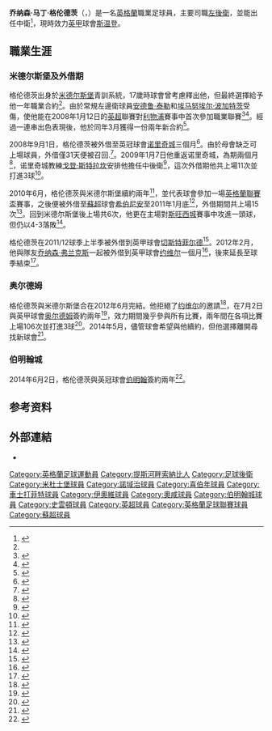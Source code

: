 {{noteta|G1=英超|G2=足球|G3=蘇超|G4=FAcup
|T=zh-hans:乔纳森·格伦德茨; zh-hk:喬納森·格蘭斯; zh-tw:喬納森·格倫德茨; 
|1=zh-hans:格伦德茨; zh-hk:格蘭斯; zh-tw:格倫德茨; 
|2=zh-hans:埃马努埃尔·波加特茨;zh-hk:伊曼紐·保加迪斯;zh-tw:伊曼紐·波加特斯;
|3=zh-hans:马丁; zh-hk:馬田; zh-tw:馬丁; 
}}
{{Infobox football biography
| name        = 乔纳森·格伦德茨<br/>''Jonathan Grounds''
| image       = Jonathan Grounds.jpg
| image_size  = 
| caption             = 
| fullname            = Jonathan Martin Grounds<ref>{{cite web |url=http://www.football-league.co.uk/staticFiles/4e/bd/0,,10794~179534,00.pdf |format=PDF |page=40 |title=Professional retain list & free transfers 2012/13 |publisher=The Football League |date=May 2013 |accessdate=3 June 2014 |deadurl=yes |archiveurl=https://web.archive.org/web/20140802074454/http://www.football-league.co.uk/staticFiles/4e/bd/0,,10794~179534,00.pdf |archivedate=2014年8月2日 }}</ref>
| dateofbirth         = {{birth date and age|1988|2|27|df=y}}<ref name=OAFCprofile>{{cite web |url=http://www.oldhamathletic.co.uk/team/player-profile/jonathan-grounds/3 |title=Jonathan Grounds |publisher=Oldham Athletic A.F.C. |accessdate=3 June 2014 |deadurl=yes |archiveurl=https://web.archive.org/web/20140409020503/http://www.oldhamathletic.co.uk/team/player-profile/jonathan-grounds/3 |archivedate=2014年4月9日 }}</ref>
| cityofbirth         = [[提斯河畔索納比|提斯河畔索納比]]<ref name=position/>
| countryofbirth      = [[英格蘭|英格蘭]]
| height              = {{height|ft=6|in=1}}<ref name=OAFCprofile/>
| position            = [[後衛_(足球)|左邊衛]]
| currentclub = [[斯温登足球俱乐部|斯温登]]
| clubnumber  = 5
| youthyears1 = 1995–2007 | youthclubs1 = [[米德尔斯堡足球俱乐部|米德尔斯堡]]
| youthyears2 = | youthclubs2 = Redcar Town
| years1 = 2007–2012 | clubs1 = [[米德尔斯堡足球俱乐部|米德尔斯堡]]                | caps1 = 33  | goals1 = 1
| years2 = 2008      | clubs2 = → [[诺里奇城足球俱乐部|诺里奇城]]         | caps2 = 5   | goals2 = 0
| years3 = 2009      | clubs3 = → [[诺里奇城足球俱乐部|诺里奇城]]          | caps3 = 11  | goals3 = 3
| years4 = 2010–2011 | clubs4 = → [[希伯尼安足球俱乐部|希伯尼安]]               | caps4 = 13  | goals4 = 0
| years5 = 2011      | clubs5 = → [[切斯特菲尔德足球俱乐部|切斯特菲尔德]]         | caps5 = 13  | goals5 = 0
| years6 = 2012      | clubs6 = → [[约维尔足球俱乐部|约维尔]]          | caps6 = 14  | goals6 = 0
| years7 = 2012–2014 | clubs7 = [[奥尔德姆足球俱乐部|奥尔德姆]]          | caps7 = 89  | goals7 = 3
| years8 = 2014–2020 | clubs8 = [[伯明翰足球會|伯明翰]]            | caps8 = 158 | goals8 = 4
| years9 = 2018–2019 | clubs9 = → [[博尔顿足球俱乐部|博尔顿]] | caps9 = 13  | goals9 = 0
| years10= 2020–     | clubs10= [[斯温登足球俱乐部|斯温登]]                  | caps10= 29  | goals10= 0
| medaltemplates      = 
| club-update         = 2015年3月25日 (三) 04:32 (UTC)
| nationalteam-update = 
}}

'''乔纳森·马丁·格伦德茨'''（{{lang-en|'''Jonathan Martin Grounds'''}}，{{bd|1988年|2月27日|catidx=Jonathan, Grounds}}）是一名[[英格蘭|英格蘭]]職業足球員，主要司職[[左後衛|左後衛]]，並能出任中衛<ref name=position>{{cite news |url=http://www.oldham-chronicle.co.uk/news-features/10/oldham-athletic-news/82709/grounds-in-control-anywhere |title=Grounds in control anywhere |first=Simon |last=Smedley |newspaper=Oldham Evening Chronicle |date=4 October 2013 |accessdate=3 June 2014 |deadurl=yes |archiveurl=https://web.archive.org/web/20140714115703/http://www.oldham-chronicle.co.uk/news-features/10/oldham-athletic-news/82709/grounds-in-control-anywhere |archivedate=2014年7月14日 }}</ref>，現時效力[[英格蘭足球甲級聯賽|英甲]]球會[[斯温登足球俱乐部|斯温登]]。

== 職業生涯 ==
===米德尔斯堡及外借期===
格伦德茨出身於[[米德尔斯堡足球俱乐部|米德尔斯堡]]青訓系統，17歲時球會曾考慮釋出他，但最終選擇給予他一年職業合約<ref name=2yrdeal/>。由於常規左邊衛球員[[安德鲁·泰勒|安德鲁·泰勒]]和[[埃马努埃尔·波加特茨|埃马努埃尔·波加特茨]]受傷，使他能在2008年1月12日的[[英超|英超]]聯賽對[[利物浦足球會|利物浦]]賽事中首次參加職業聯賽<ref>{{cite news |url=http://www1.skysports.com/football/news/11680/3052796/taylor-blow-for-boro |title=Taylor blow for Boro |first=Graeme |last=Bailey |publisher=Sky Sports |date=16 January 2008 |accessdate=3 June 2014 |archive-date=2014-07-14 |archive-url=https://web.archive.org/web/20140714185013/http://www1.skysports.com/football/news/11680/3052796/taylor-blow-for-boro |dead-url=no }}</ref><ref name=sb0708>{{cite web |url=http://www.soccerbase.com/players/player.sd?player_id=47004&season_id=137 |title=Games played by Jonathan Grounds in 2007/2008 |work=Soccerbase |publisher=Centurycomm |accessdate=3 June 2014 |archive-date=2014-07-14 |archive-url=https://web.archive.org/web/20140714183309/http://www.soccerbase.com/players/player.sd?player_id=47004&season_id=137 |dead-url=no }}</ref>。經過一連串出色表現後，他於同年3月獲得一份兩年新合約<ref name=2yrdeal>{{cite web |url=http://www.mfc.premiumtv.co.uk/page/News/NewsDetail/0,,1~1276432,00.html |title=Jonathan Earns New Deal |publisher=Middlesbrough F.C. |date=28 March 2008 |accessdate=30 March 2008 |archiveurl=https://web.archive.org/web/20080511163411/http://www.mfc.premiumtv.co.uk/page/News/NewsDetail/0,,1~1276432,00.html |archivedate=2008-05-11 |dead-url=no }}</ref>。

2008年9月1日，格伦德茨被外借至英冠球會[[诺里奇城足球俱乐部|诺里奇城]]三個月<ref>{{cite news |url=http://www.skysports.com/story/0,19528,11709_4082374,00.html |title=Norwich land Boro youngster |publisher=Sky Sports |date=1 September 2008 |accessdate=1 September 2008 |archive-date=2014-02-02 |archive-url=https://web.archive.org/web/20140202105522/http://www.skysports.com/story/0,19528,11709_4082374,00.html |dead-url=no }}</ref>。由於母會缺乏可上場球員，外借僅31天便被召回.<ref>{{cite news |url=http://news.bbc.co.uk/sport1/hi/football/teams/n/norwich/7648165.stm |title=Grounds ends Canaries loan spell |publisher=BBC Sport |date=2 October 2008 |accessdate=2 October 2008 |archive-date=2008-10-05 |archive-url=https://web.archive.org/web/20081005044458/http://news.bbc.co.uk/sport1/hi/football/teams/n/norwich/7648165.stm |dead-url=no }}</ref>。2009年1月7日他重返诺里奇城，為期兩個月<ref>{{cite news |url=http://news.bbc.co.uk/sport1/hi/football/teams/n/norwich/7815283.stm |title=Norwich secure Grounds loan deal |publisher=BBC Sport |date=7 January 2009 |accessdate=7 January 2009 |archive-date=2009-01-25 |archive-url=https://web.archive.org/web/20090125095601/http://news.bbc.co.uk/sport1/hi/football/teams/n/norwich/7815283.stm |dead-url=no }}</ref>，诺里奇城教練[[戈登·斯特拉坎|戈登·斯特拉坎]]安排他擔任中後衛<ref>{{cite news |url=http://www.pinkun.com/norwich-city/it_s_grounds_for_divorce_for_city_defender_1_644535 |title=It's Grounds for divorce for City defender |first=David |last=Cuffley |newspaper=Pink Un |location=Norwich |date=28 February 2009 |accessdate=3 June 2014 |archive-date=2014-07-14 |archive-url=https://web.archive.org/web/20140714164021/http://www.pinkun.com/norwich-city/it_s_grounds_for_divorce_for_city_defender_1_644535 |dead-url=no }}</ref>，這次外借期他共上場11次並打進3球<ref name=sb0809>{{cite web |url=http://www.soccerbase.com/players/player.sd?player_id=47004&season_id=138 |title=Games played by Jonathan Grounds in 2008/2009 |work=Soccerbase |publisher=Centurycomm |accessdate=3 June 2014 |archive-date=2014-07-14 |archive-url=https://web.archive.org/web/20140714191245/http://www.soccerbase.com/players/player.sd?player_id=47004&season_id=138 |dead-url=no }}</ref>。

2010年6月，格伦德茨與米德尔斯堡續約兩年<ref>{{cite news |url=http://www.gazettelive.co.uk/sport/football/football-news/jonathan-grounds-signs-contract-extension-3703577 |title=Jonathan Grounds signs contract extension |newspaper=Evening Gazette |location=Middlesbrough |date=18 June 2010 |accessdate=3 June 2014 |archive-date=2014-07-14 |archive-url=https://web.archive.org/web/20140714184854/http://www.gazettelive.co.uk/sport/football/football-news/jonathan-grounds-signs-contract-extension-3703577 |dead-url=no }}</ref>，並代表球會參加一場[[英格蘭聯賽盃|英格蘭聯賽盃]]賽事，之後便被外借至[[蘇超|蘇超]]球會[[希伯尼安足球俱乐部|希伯尼安]]至2011年1月底<ref>{{cite news |url=http://www.thenorthernecho.co.uk/sport/8363373.Boro_defender_joins_Hibs_on_loan/ |title=Boro defender joins Hibs on loan |newspaper=The Northern Echo |last=Wilson |first=Scott |date=31 August 2010 |accessdate=31 August 2010 |archive-date=2014-07-14 |archive-url=https://web.archive.org/web/20140714164625/http://www.thenorthernecho.co.uk/sport/8363373.Boro_defender_joins_Hibs_on_loan/ |dead-url=no }}</ref>，外借期間共上場15次<ref>{{cite news |url=http://news.bbc.co.uk/sport1/hi/football/teams/h/hibernian/9359108.stm |title=Jonathan Grounds returns to Middlesbrough from Hibs |publisher=BBC Sport |date=12 January 2011 |accessdate=12 January 2011}}</ref>。回到米德尔斯堡後上場共6次，他更在主場對[[斯旺西城足球俱乐部|斯旺西城]]賽事中攻進一頭球，但仍以4-3落敗<ref>{{cite news |url=http://www.gazettelive.co.uk/sport/football/match-reports/boro-3-swansea-4-3682981 |title=Boro 3 Swansea 4 |first=Anthony |last=Vickers |newspaper=Evening Gazette |location=Middlesbrough |date=14 February 2011 |accessdate=3 June 2014 |archive-date=2014-07-14 |archive-url=https://web.archive.org/web/20140714191402/http://www.gazettelive.co.uk/sport/football/match-reports/boro-3-swansea-4-3682981 |dead-url=no }}</ref>。

格伦德茨在2011/12球季上半季被外借到英甲球會[[切斯特菲尔德足球俱乐部|切斯特菲尔德]]<ref name=sb1112>{{cite web |url=http://www.soccerbase.com/players/player.sd?player_id=47004&season_id=141 |title=Games played by Jonathan Grounds in 2011/2012 |work=Soccerbase |publisher=Centurycomm |accessdate=3 June 2014 |archive-date=2014-07-14 |archive-url=https://web.archive.org/web/20140714132757/http://www.soccerbase.com/players/player.sd?player_id=47004&season_id=141 |dead-url=no }}</ref>。2012年2月，他與隊友[[乔纳森·弗兰克斯|乔纳森·弗兰克斯]]一起被外借到英甲球會[[约维尔足球俱乐部|约维尔]]一個月<ref>{{cite news |url=http://www.bbc.co.uk/sport/0/football/17132496 |title=Yeovil sign Jonathan Grounds and Jonathan Franks on loan |publisher=BBC Sport |date=22 February 2012 |accessdate=3 June 2014 |archive-date=2012-03-03 |archive-url=https://web.archive.org/web/20120303100027/http://www.bbc.co.uk/sport/0/football/17132496 |dead-url=no }}</ref>，後來延長至球季結束<ref>{{cite news |url=http://www.westernmorningnews.co.uk/group-players-drag-hole-says-Johnson/story-15558273-detail/story.html |title=This group of players can drag us out of a hole, says Johnson |newspaper=Western Morning News |date=19 March 2012 |accessdate=3 June 2014 |deadurl=yes |archiveurl=https://web.archive.org/web/20140714152733/http://www.westernmorningnews.co.uk/group-players-drag-hole-says-Johnson/story-15558273-detail/story.html |archivedate=2014年7月14日 }}</ref>。

===奥尔德姆===
格伦德茨與米德尔斯堡合在2012年6月完結。他拒絕了[[约维尔足球俱乐部|约维尔]]的邀請<ref>{{cite news |url=http://www1.skysports.com/football/news/11730/7758208/four-set-to-make-glovers-exit |title=Four set to make Glovers exit |publisher=Sky Sports |date=15 May 2012 |accessdate=3 June 2014 |archive-date=2014-07-14 |archive-url=https://web.archive.org/web/20140714133034/http://www1.skysports.com/football/news/11730/7758208/four-set-to-make-glovers-exit |dead-url=no }}</ref>，在7月2日與英甲球會[[奥尔德姆足球俱乐部|奥尔德姆]]簽約兩年<ref>{{cite news |url=http://www1.skysports.com/football/news/11730/7859441/grounds-lands-with-latics |title=Grounds lands with Latics |publisher=Sky Sports |date=2 July 2012 |accessdate=3 June 2014 |archive-date=2014-07-14 |archive-url=https://web.archive.org/web/20140714155031/http://www1.skysports.com/football/news/11730/7859441/grounds-lands-with-latics |dead-url=no }}</ref>，效力期間幾乎參與所有比賽，兩年間在各項比賽上場106次並打進3球<ref name=sb1314>{{cite web |url=http://www.soccerbase.com/players/player.sd?player_id=47004&season_id=143 |title=Games played by Jonathan Grounds in 2013/2014 |work=Soccerbase |publisher=Centurycomm |accessdate=3 June 2014 |archive-date=2014-07-14 |archive-url=https://web.archive.org/web/20140714162126/http://www.soccerbase.com/players/player.sd?player_id=47004&season_id=143 |dead-url=no }}</ref>。2014年5月，儘管球會希望與他續約，但他選擇離開尋找新球會<ref>{{cite web |url=http://www.oldhamathletic.co.uk/news/article/20140507-retained-list-1541282.aspx |title=Oldham Athletic retained list |publisher=Oldham Athletic A.F.C. |date=7 May 2014 |accessdate=3 June 2014 |archive-date=2014-05-09 |archive-url=https://web.archive.org/web/20140509001350/http://www.oldhamathletic.co.uk/news/article/20140507-retained-list-1541282.aspx |dead-url=no }}</ref>。

===伯明翰城===
2014年6月2日，格伦德茨與英冠球會[[伯明翰足球會|伯明翰]]簽約兩年<ref>{{cite news |url=http://www.bbc.co.uk/sport/0/football/27669338 |title=Jonathan Grounds: Birmingham City sign Oldham Athletic defender |publisher=BBC Sport |date=2 June 2014 |accessdate=2 June 2014 |archive-date=2014-06-06 |archive-url=https://web.archive.org/web/20140606113131/http://www.bbc.co.uk/sport/0/football/27669338 |dead-url=no }}</ref>。

== 参考资料 ==
{{Reflist|2}}

== 外部連結 ==
{{Commons category|Jonathan Grounds}}
*{{soccerbase|47004|乔纳森·格伦德茨}}

{{史雲頓球員名單}}

{{DEFAULTSORT:Grounds, Jonathan}}
[[Category:英格蘭足球運動員|Category:英格蘭足球運動員]]
[[Category:提斯河畔索納比人|Category:提斯河畔索納比人]]
[[Category:足球後衛|Category:足球後衛]]
[[Category:米杜士堡球員|Category:米杜士堡球員]]
[[Category:諾域治球員|Category:諾域治球員]]
[[Category:喜伯年球員|Category:喜伯年球員]]
[[Category:車士打菲特球員|Category:車士打菲特球員]]
[[Category:伊奧維球員|Category:伊奧維球員]]
[[Category:奧咸球員|Category:奧咸球員]]
[[Category:伯明翰城球員|Category:伯明翰城球員]]
[[Category:史雲頓球員|Category:史雲頓球員]]
[[Category:英超球員|Category:英超球員]]
[[Category:英格蘭足球聯賽球員|Category:英格蘭足球聯賽球員]]
[[Category:蘇超球員|Category:蘇超球員]]